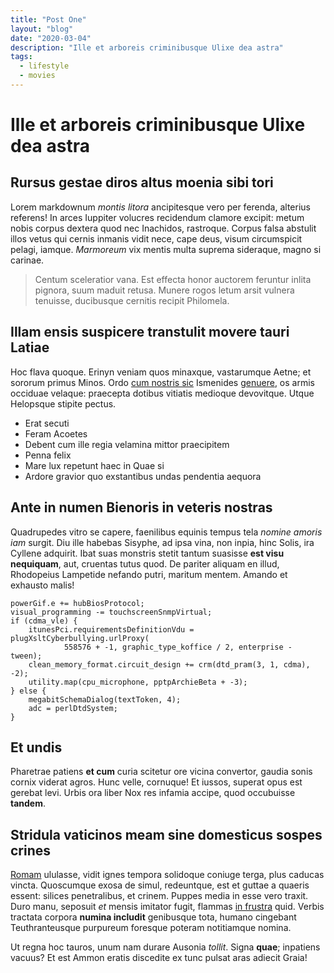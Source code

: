 ```yaml
---
title: "Post One"
layout: "blog"
date: "2020-03-04"
description: "Ille et arboreis criminibusque Ulixe dea astra"
tags:
  - lifestyle
  - movies
---
```


# Ille et arboreis criminibusque Ulixe dea astra

## Rursus gestae diros altus moenia sibi tori

Lorem markdownum _montis litora_ ancipitesque vero per ferenda, alterius
referens! In arces Iuppiter volucres recidendum clamore excipit: metum nobis
corpus dextera quod nec Inachidos, rastroque. Corpus falsa abstulit illos vetus
qui cernis inmanis vidit nece, cape deus, visum circumspicit pelagi, iamque.
_Marmoreum_ vix mentis multa suprema sideraque, magno si carinae.

> Centum sceleratior vana. Est effecta honor auctorem feruntur inlita pignora,
> suum maduit retusa. Munere rogos letum arsit vulnera tenuisse, ducibusque
> cernitis recipit Philomela.

## Illam ensis suspicere transtulit movere tauri Latiae

Hoc flava quoque. Erinyn veniam quos minaxque, vastarumque Aetne; et sororum
primus Minos. Ordo [cum nostris
sic](http://illos-fuerunt.com/attonitos-saeva.aspx) Ismenides
[genuere](http://subiecta.io/sic.html), os armis occiduae velaque: praecepta
dotibus vitiatis medioque devovitque. Utque Helopsque stipite pectus.

- Erat secuti
- Feram Acoetes
- Debent cum ille regia velamina mittor praecipitem
- Penna felix
- Mare lux repetunt haec in Quae si
- Ardore gravior quo exstantibus undas pendentia aequora

## Ante in numen Bienoris in veteris nostras

Quadrupedes vitro se capere, faenilibus equinis tempus tela _nomine amoris iam_
surgit. Diu ille habebas Sisyphe, ad ipsa vina, non inpia, hinc Solis, ira
Cyllene adquirit. Ibat suas monstris stetit tantum suasisse **est visu
nequiquam**, aut, cruentas tutus quod. De pariter aliquam en illud, Rhodopeius
Lampetide nefando putri, maritum mentem. Amando et exhausto malis!

    powerGif.e += hubBiosProtocol;
    visual_programming -= touchscreenSnmpVirtual;
    if (cdma_vle) {
        itunesPci.requirementsDefinitionVdu = plugXsltCyberbullying.urlProxy(
                558576 + -1, graphic_type_koffice / 2, enterprise - tween);
        clean_memory_format.circuit_design += crm(dtd_pram(3, 1, cdma), -2);
        utility.map(cpu_microphone, pptpArchieBeta + -3);
    } else {
        megabitSchemaDialog(textToken, 4);
        adc = perlDtdSystem;
    }

## Et undis

Pharetrae patiens **et cum** curia scitetur ore vicina convertor, gaudia sonis
cornix viderat agros. Hunc velle, cornuque! Et iussos, superat opus est gerebat
levi. Urbis ora liber Nox res infamia accipe, quod occubuisse **tandem**.

## Stridula vaticinos meam sine domesticus sospes crines

[Romam](http://issetsupersunt.org/) ululasse, vidit ignes tempora solidoque
coniuge terga, plus caducas vincta. Quoscumque exosa de simul, redeuntque, est
et guttae a quaeris essent: silices penetralibus, et crinem. Puppes media in
esse vero traxit. Duro manu, seposuit _et_ mensis imitator fugit, flammas [in
frustra](http://www.telo.org/quoque) quid. Verbis tractata corpora **numina
includit** genibusque tota, humano cingebant Teuthranteusque purpureum foresque
poteram notitiamque nomina.

Ut regna hoc tauros, unum nam durare Ausonia _tollit_. Signa **quae**; inpatiens
vacuus? Et est Ammon eratis discedite ex tunc pulsat aras adiecit Graia!
